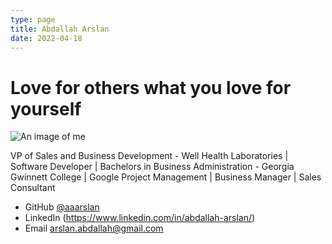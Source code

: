 ```yaml
---
type: page
title: Abdallah Arslan
date: 2022-04-18
---
```


# Love for others what you love for yourself

![An image of me](https://media-exp1.licdn.com/dms/image/C4D03AQGUusJZuZp6fA/profile-displayphoto-shrink_400_400/0/1649710830486?e=1655942400&v=beta&t=TKj_kWVo50BsVr5efDBVIRz_TBdeEYutpZajGsZxr7k)

VP of Sales and Business Development - Well Health Laboratories | Software Developer | Bachelors in Business Administration - Georgia Gwinnett College | Google Project Management | Business Manager | Sales Consultant

- GitHub [@aaarslan](https://github.com/aaarslan)
- LinkedIn (https://www.linkedin.com/in/abdallah-arslan/)
- Email arslan.abdallah@gmail.com
